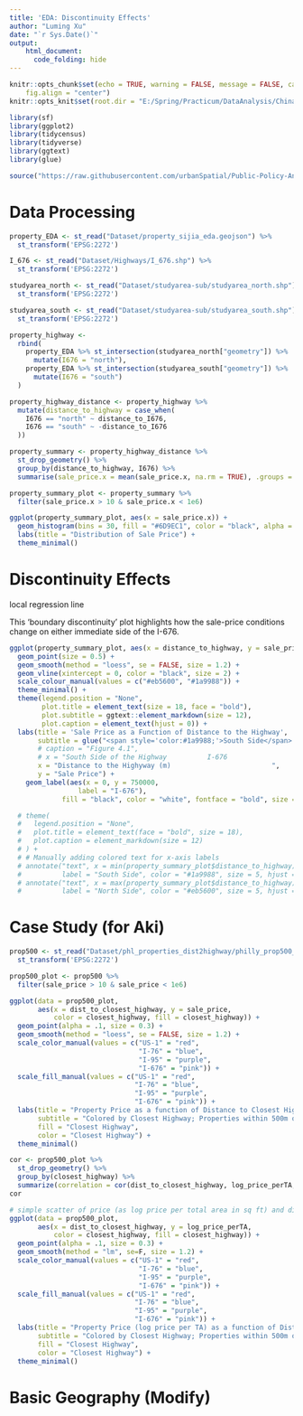 ```yaml
---
title: 'EDA: Discontinuity Effects'
author: "Luming Xu"
date: "`r Sys.Date()`"
output:
    html_document:
      code_folding: hide
---
```


```r
knitr::opts_chunk$set(echo = TRUE, warning = FALSE, message = FALSE, cache = FALSE, fig.show = "asis",
    fig.align = "center")
knitr::opts_knit$set(root.dir = "E:/Spring/Practicum/DataAnalysis/Chinatown")

library(sf)
library(ggplot2)
library(tidycensus)
library(tidyverse)
library(ggtext)
library(glue)

source("https://raw.githubusercontent.com/urbanSpatial/Public-Policy-Analytics-Landing/master/functions.r")
```

# Data Processing

```r
property_EDA <- st_read("Dataset/property_sijia_eda.geojson") %>%
  st_transform('EPSG:2272')

I_676 <- st_read("Dataset/Highways/I_676.shp") %>%
  st_transform('EPSG:2272')

studyarea_north <- st_read("Dataset/studyarea-sub/studyarea_north.shp") %>%
  st_transform('EPSG:2272')

studyarea_south <- st_read("Dataset/studyarea-sub/studyarea_south.shp") %>%
  st_transform('EPSG:2272')

```

```r
property_highway <- 
  rbind(
    property_EDA %>% st_intersection(studyarea_north["geometry"]) %>%
      mutate(I676 = "north"),
    property_EDA %>% st_intersection(studyarea_south["geometry"]) %>%
      mutate(I676 = "south")
  )

property_highway_distance <- property_highway %>%
  mutate(distance_to_highway = case_when(
    I676 == "north" ~ distance_to_I676,
    I676 == "south" ~ -distance_to_I676
  ))

property_summary <- property_highway_distance %>%
  st_drop_geometry() %>%
  group_by(distance_to_highway, I676) %>%
  summarise(sale_price.x = mean(sale_price.x, na.rm = TRUE), .groups = "drop")

property_summary_plot <- property_summary %>%
  filter(sale_price.x > 10 & sale_price.x < 1e6)
```

```r
ggplot(property_summary_plot, aes(x = sale_price.x)) +
  geom_histogram(bins = 30, fill = "#6D9EC1", color = "black", alpha = 0.5) +
  labs(title = "Distribution of Sale Price") +
  theme_minimal()
```

# Discontinuity Effects

local regression line

This ‘boundary discontinuity’ plot highlights how the sale-price conditions change on either immediate side of the I-676.

```r
ggplot(property_summary_plot, aes(x = distance_to_highway, y = sale_price.x, color = I676)) +
  geom_point(size = 0.5) +
  geom_smooth(method = "loess", se = FALSE, size = 1.2) +
  geom_vline(xintercept = 0, color = "black", size = 2) +
  scale_colour_manual(values = c("#eb5600", "#1a9988")) +
  theme_minimal() +
  theme(legend.position = "None",
        plot.title = element_text(size = 18, face = "bold"),
        plot.subtitle = ggtext::element_markdown(size = 12),
        plot.caption = element_text(hjust = 0)) +
  labs(title = 'Sale Price as a Function of Distance to the Highway', 
       subtitle = glue("<span style='color:#1a9988;'>South Side</span> vs. <span style='color:#eb5600;'>North Side</span>"),
       # caption = "Figure 4.1",
       # x = "South Side of the Highway          I-676                                     North Side of the Highway",
       x = "Distance to the Highyway (m)                         ",
       y = "Sale Price") +
    geom_label(aes(x = 0, y = 750000,
                 label = "I-676"),
             fill = "black", color = "white", fontface = "bold", size = 5)

  # theme(
  #   legend.position = "None",
  #   plot.title = element_text(face = "bold", size = 18),
  #   plot.caption = element_markdown(size = 12)
  # ) +
  # # Manually adding colored text for x-axis labels
  # annotate("text", x = min(property_summary_plot$distance_to_highway), y = 750000, 
  #          label = "South Side", color = "#1a9988", size = 5, hjust = 0) +
  # annotate("text", x = max(property_summary_plot$distance_to_highway), y = 750000, 
  #          label = "North Side", color = "#eb5600", size = 5, hjust = 1) +


```

# Case Study (for Aki)

```r
prop500 <- st_read("Dataset/phl_properties_dist2highway/philly_prop500_dist2highway.geojson") %>%
  st_transform('EPSG:2272')

prop500_plot <- prop500 %>%
  filter(sale_price > 10 & sale_price < 1e6)
```

```r
ggplot(data = prop500_plot, 
       aes(x = dist_to_closest_highway, y = sale_price, 
           color = closest_highway, fill = closest_highway)) +
  geom_point(alpha = .1, size = 0.3) +
  geom_smooth(method = "loess", se = FALSE, size = 1.2) +
  scale_color_manual(values = c("US-1" = "red",
                                "I-76" = "blue",
                                "I-95" = "purple",
                                "I-676" = "pink")) +
  scale_fill_manual(values = c("US-1" = "red",
                               "I-76" = "blue",
                               "I-95" = "purple",
                               "I-676" = "pink")) +
  labs(title = "Property Price as a function of Distance to Closest Highway",
       subtitle = "Colored by Closest Highway; Properties within 500m of highways",
       fill = "Closest Highway",
       color = "Closest Highway") +
  theme_minimal()
```

```r
cor <- prop500_plot %>%
  st_drop_geometry() %>%
  group_by(closest_highway) %>%
  summarize(correlation = cor(dist_to_closest_highway, log_price_perTA, method = "pearson"), .groups = "drop")
cor
```

```r
# simple scatter of price (as log price per total area in sq ft) and dist2closesthighway
ggplot(data = prop500_plot, 
       aes(x = dist_to_closest_highway, y = log_price_perTA, 
           color = closest_highway, fill = closest_highway)) +
  geom_point(alpha = .1, size = 0.3) +
  geom_smooth(method = "lm", se=F, size = 1.2) +
  scale_color_manual(values = c("US-1" = "red",
                                "I-76" = "blue",
                                "I-95" = "purple",
                                "I-676" = "pink")) +
  scale_fill_manual(values = c("US-1" = "red",
                               "I-76" = "blue",
                               "I-95" = "purple",
                               "I-676" = "pink")) +
  labs(title = "Property Price (log price per TA) as a function of Distance to Closest Highway",
       subtitle = "Colored by Closest Highway; Properties within 500m of highways",
       fill = "Closest Highway",
       color = "Closest Highway") +
  theme_minimal()
```

# Basic Geography (Modify)

```r

```


